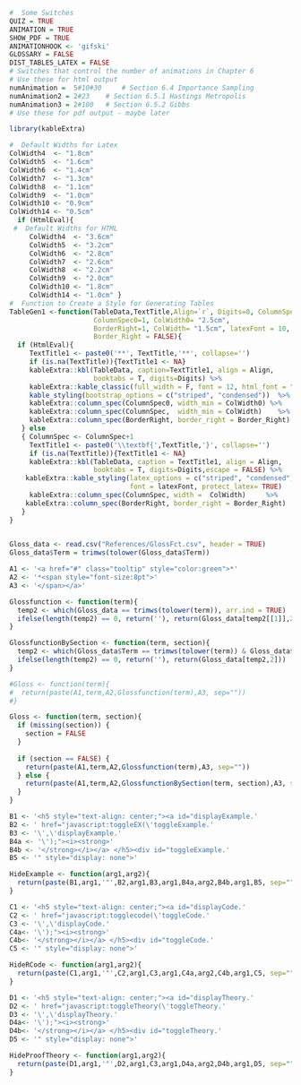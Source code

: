 

```r
#  Some Switches
QUIZ = TRUE
ANIMATION = TRUE
SHOW_PDF = TRUE
ANIMATIONHOOK <- 'gifski'
GLOSSARY = FALSE
DIST_TABLES_LATEX = FALSE
# Switches that control the number of animations in Chapter 6
# Use these for html output
numAnimation =  5#10#30     # Section 6.4 Importance Sampling
numAnimation2 = 2#23    # Section 6.5.1 Hastings Metropolis 
numAnimation3 = 2#100   # Section 6.5.2 Gibbs
# Use these for pdf output - maybe later

```

```r
library(kableExtra)
```

```r
#  Default Widths for Latex
ColWidth4  <- "1.8cm"
ColWidth5  <- "1.6cm"
ColWidth6  <- "1.4cm"
ColWidth7  <- "1.3cm"
ColWidth8  <- "1.1cm"
ColWidth9  <- "1.0cm"
ColWidth10 <- "0.9cm"
ColWidth14 <- "0.5cm"
  if (HtmlEval){
 #  Default Widths for HTML
     ColWidth4  <- "3.6cm"
     ColWidth5  <- "3.2cm"
     ColWidth6  <- "2.8cm"
     ColWidth7  <- "2.6cm"
     ColWidth8  <- "2.2cm"
     ColWidth9  <- "2.0cm"
     ColWidth10 <- "1.8cm"
     ColWidth14 <- "1.0cm" }
#  Function to Create a Style for Generating Tables
TableGen1 <-function(TableData,TextTitle,Align=`r`, Digits=0, ColumnSpec=1,
                     ColumnSpec0=1, ColWidth0= "2.5cm", 
                     BorderRight=1, ColWidth= "1.5cm", latexFont = 10,
                     Border_Right = FALSE){
  if (HtmlEval){
     TextTitle1 <- paste0('**', TextTitle,'**', collapse='')
     if (is.na(TextTitle)){TextTitle1 <- NA}
     kableExtra::kbl(TableData, caption=TextTitle1, align = Align,
                     booktabs = T, digits=Digits) %>%
     kableExtra::kable_classic(full_width = F, font = 12, html_font = "Cambria") %>%
     kable_styling(bootstrap_options = c("striped", "condensed"))  %>%
     kableExtra::column_spec(ColumnSpec0, width_min = ColWidth0) %>%
     kableExtra::column_spec(ColumnSpec,  width_min = ColWidth)    %>%
     kableExtra::column_spec(BorderRight, border_right = Border_Right)
   } else  
   { ColumnSpec <- ColumnSpec+1
     TextTitle1 <- paste0('\\textbf{',TextTitle,'}', collapse='')
     if (is.na(TextTitle)){TextTitle1 <- NA}
     kableExtra::kbl(TableData, caption = TextTitle1, align = Align,
                     booktabs = T, digits=Digits,escape = FALSE) %>%
    kableExtra::kable_styling(latex_options = c("striped", "condensed") ,
                              font = latexFont, protect_latex= TRUE)   %>%
     kableExtra::column_spec(ColumnSpec, width =  ColWidth)     %>%
    kableExtra::column_spec(BorderRight, border_right = Border_Right)
   }  
}
  
```




```r
Gloss_data <- read.csv("References/GlossFct.csv", header = TRUE)
Gloss_data$Term = trimws(tolower(Gloss_data$Term))

A1 <- '<a href="#" class="tooltip" style="color:green">*'
A2 <- '*<span style="font-size:8pt">'
A3 <- '</span></a>'

Glossfunction <- function(term){
  temp2 <- which(Gloss_data == trimws(tolower(term)), arr.ind = TRUE)
  ifelse(length(temp2) == 0, return(''), return(Gloss_data[temp2[[1]],2]))
}

GlossfunctionBySection <- function(term, section){
  temp2 <- which(Gloss_data$Term == trimws(tolower(term)) & Gloss_data$Section == section)
  ifelse(length(temp2) == 0, return(''), return(Gloss_data[temp2,2]))
}

#Gloss <- function(term){
#  return(paste(A1,term,A2,Glossfunction(term),A3, sep=""))
#}

Gloss <- function(term, section){
  if (missing(section)) {
    section = FALSE
  }
  
  if (section == FALSE) {
    return(paste(A1,term,A2,Glossfunction(term),A3, sep=""))
  } else {
    return(paste(A1,term,A2,GlossfunctionBySection(term, section),A3, sep=""))
  }
}

```




```r
B1 <- '<h5 style="text-align: center;"><a id="displayExample.'
B2 <- ' href="javascript:toggleEX(\'toggleExample.'
B3 <- '\',\'displayExample.'
B4a <- '\');"><i><strong>'
B4b <- '</strong></i></a> </h5><div id="toggleExample.'
B5 <- '" style="display: none">'

HideExample <- function(arg1,arg2){
  return(paste(B1,arg1,'"',B2,arg1,B3,arg1,B4a,arg2,B4b,arg1,B5, sep=""))
} 

C1 <- '<h5 style="text-align: center;"><a id="displayCode.'
C2 <- ' href="javascript:togglecode(\'toggleCode.'
C3 <- '\',\'displayCode.'
C4a<- '\');"><i><strong>'
C4b<- '</strong></i></a> </h5><div id="toggleCode.'
C5 <- '" style="display: none">'

HideRCode <- function(arg1,arg2){
  return(paste(C1,arg1,'"',C2,arg1,C3,arg1,C4a,arg2,C4b,arg1,C5, sep=""))
}

D1 <- '<h5 style="text-align: center;"><a id="displayTheory.'
D2 <- ' href="javascript:toggleTheory(\'toggleTheory.'
D3 <- '\',\'displayTheory.'
D4a<- '\');"><i><strong>'
D4b<- '</strong></i></a> </h5><div id="toggleTheory.'
D5 <- '" style="display: none">'

HideProofTheory <- function(arg1,arg2){
  return(paste(D1,arg1,'"',D2,arg1,C3,arg1,D4a,arg2,D4b,arg1,D5, sep=""))
}

```

